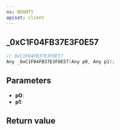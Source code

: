 ```yaml
---
ns: BOUNTY
apiset: client
---
```

## _0xC1F04FB37E3F0E57

```c
// 0xC1F04FB37E3F0E57
Any _0xC1F04FB37E3F0E57(Any p0, Any p1);
```


## Parameters
* **p0**:
* **p1**:

## Return value